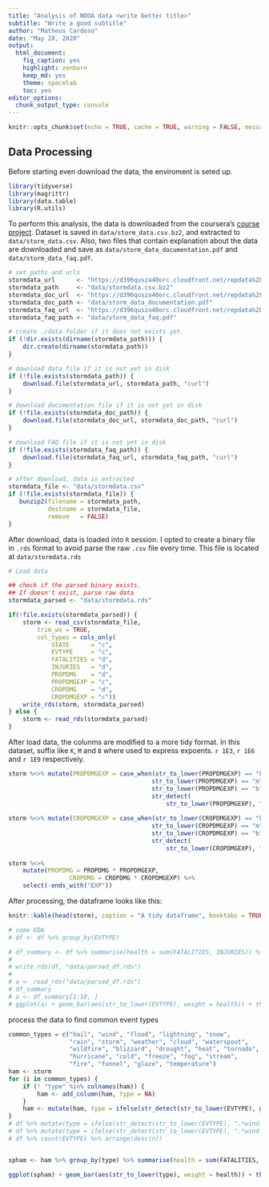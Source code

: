 ```yaml
---
title: "Analysis of NOOA data <write better title>"
subtitle: "Write a good subtitle"
author: "Matheus Cardoso"
date: "May 28, 2020"
output: 
  html_document: 
    fig_caption: yes
    highlight: zenburn
    keep_md: yes
    theme: spacelab
    toc: yes
editor_options: 
  chunk_output_type: console
---
```


```r
knitr::opts_chunk$set(echo = TRUE, cache = TRUE, warning = FALSE, message = FALSE)
```

## Data Processing

Before starting even download the data, the enviroment is seted up.

```r
library(tidyverse)
library(magrittr)
library(data.table)
library(R.utils)
```
To perform this analysis, the data is downloaded from the coursera's [course project](https://www.coursera.org/learn/reproducible-research/peer/OMZ37/course-project-2).
Dataset is saved in `data/storm_data.csv.bz2`, and extracted to `data/storm_data.csv`.
Also, two files that contain explanation about the data are downloaded and save as
`data/storm_data_documentation.pdf` and 
`data/storm_data_faq.pdf`.

```r
# set paths and urls
stormdata_url      <- "https://d396qusza40orc.cloudfront.net/repdata%2Fdata%2FStormData.csv.bz2"
stormdata_path     <- "data/stormdata.csv.bz2"
stormdata_doc_url  <- "https://d396qusza40orc.cloudfront.net/repdata%2Fpeer2_doc%2Fpd01016005curr.pdf"
stormdata_doc_path <- "data/storm_data_documentation.pdf"
stormdata_faq_url  <- "https://d396qusza40orc.cloudfront.net/repdata%2Fpeer2_doc%2FNCDC%20Storm%20Events-FAQ%20Page.pdf"
stormdata_faq_path <- "data/storm_data_faq.pdf"

# create ./data folder if it does not exists yet.
if (!dir.exists(dirname(stormdata_path))) {
    dir.create(dirname(stormdata_path))
}

# download data file if it is not yet in disk
if (!file.exists(stormdata_path)) {
    download.file(stormdata_url, stormdata_path, "curl")
}

# download documentation file if it is not yet in disk
if (!file.exists(stormdata_doc_path)) {
    download.file(stormdata_doc_url, stormdata_doc_path, "curl")
}

# download FAQ file if it is not yet in disk
if (!file.exists(stormdata_faq_path)) {
    download.file(stormdata_faq_url, stormdata_faq_path, "curl")
}

# after download, data is extracted
stormdata_file <- "data/stormdata.csv"
if (!file.exists(stormdata_file)) {
   bunzip2(filename = stormdata_path,
           destname = stormdata_file,
           remove   = FALSE) 
}
```

After download, data is loaded into `R` session.
I opted to create a binary file in `.rds` format to avoid parse the raw `.csv` file every time.
This file is located at `data/stormdata.rds`

```r
# Load data

## check if the parsed binary exists.
## If doesn't exist, parse raw data
stormdata_parsed <- "data/stormdata.rds"

if(!file.exists(stormdata_parsed)) {
    storm <- read_csv(stormdata_file,
        trim_ws = TRUE,
        col_types = cols_only(
            STATE      = "c",
            EVTYPE     = "c",
            FATALITIES = "d",
            INJURIES   = "d",
            PROPDMG    = "d",
            PROPDMGEXP = "c",
            CROPDMG    = "d",
            CROPDMGEXP = "c"))
    write_rds(storm, stormdata_parsed)
} else {
    storm <- read_rds(stormdata_parsed)
}
```


After load data, the colunms are modified to a more tidy format.
In this dataset, suffix like `K`, `M` and `B` where used to express expoents.
`r 1E3`, `r 1E6` and `r 1E9` respectively.

```r
storm %<>% mutate(PROPDMGEXP = case_when(str_to_lower(PROPDMGEXP) == "k" ~ 1E3,
                                        str_to_lower(PROPDMGEXP) == "m" ~ 1E6,
                                        str_to_lower(PROPDMGEXP) == "b" ~ 1E9,
                                        str_detect(
                                            str_to_lower(PROPDMGEXP), "^[0-9]$") ~ 10^as.numeric(PROPDMGEXP)))
                                        
storm %<>% mutate(CROPDMGEXP = case_when(str_to_lower(CROPDMGEXP) == "k" ~ 1E3,
                                        str_to_lower(CROPDMGEXP) == "m" ~ 1E6,
                                        str_to_lower(CROPDMGEXP) == "b" ~ 1E9,
                                        str_detect(
                                            str_to_lower(CROPDMGEXP), "^[0-9]$") ~ 10^as.numeric(CROPDMGEXP)))
                                        
storm %<>%
    mutate(PROPDMG = PROPDMG * PROPDMGEXP,
                 CROPDMG = CROPDMG * CROPDMGEXP) %>% 
    select(-ends_with("EXP"))
```

After processing, the dataframe looks like this:

```r
knitr::kable(head(storm), caption = "A tidy dataframe", booktabs = TRUE)
```

```r
# some EDA
# df <- df %>% group_by(EVTYPE)

# df_summary <- df %>% summarise(health = sum(FATALITIES, INJURIES)) %>% arrange(desc(health))
# 
# write_rds(df, "data/parsed_df.rds")
# 
# a <- read_rds("data/parsed_df.rds")
# df_summary
# a <- df_summary[1:10, ]
# ggplot(a) + geom_bar(aes(str_to_lower(EVTYPE), weight = health)) + theme(axis.text.x = element_text(angle = 90))
```

process the data to find common event types

```r

common_types = c("hail", "wind", "flood", "lightning", "snow",
                 "rain", "storm", "weather", "cloud", "waterspout",
                 "wildfire", "blizzard", "drought", "heat", "tornado",
                 "hurricane", "cold", "freeze", "fog", "stream",
                 "fire", "funnel", "glaze", "temperature")
ham <- storm
for (i in common_types) {
    if (! "type" %in% colnames(ham)) {
        ham <- add_column(ham, type = NA)
    }
    ham <- mutate(ham, type = ifelse(str_detect(str_to_lower(EVTYPE), glue::glue(".*{i}.*")), glue::glue("{i}"), type))
}
# df %>% mutate(type = ifelse(str_detect(str_to_lower(EVTYPE), ".*wind.*"), "wind", str_to_lower(EVTYPE)))
# df %>% mutate(type = ifelse(str_detect(str_to_lower(EVTYPE), ".*wind.*"), "wind", str_to_lower(EVTYPE)))
# df %>% count(EVTYPE) %>% arrange(desc(n))


spham <- ham %>% group_by(type) %>% summarise(health = sum(FATALITIES, INJURIES)) %>% arrange(desc(health))

ggplot(spham) + geom_bar(aes(str_to_lower(type), weight = health)) + theme(axis.text.x = element_text(angle = 90)) + scale_x_discrete(limits = spham$type)
```
